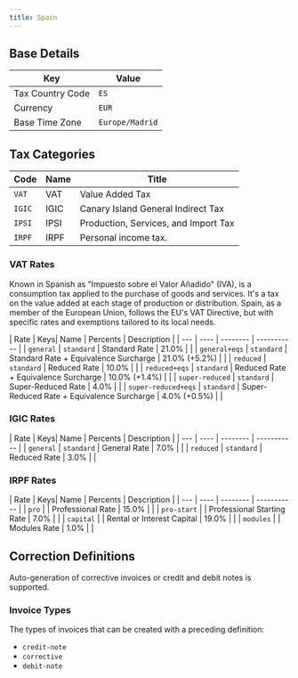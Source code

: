 ```yaml
---
title: Spain
---
```


## Base Details

| Key | Value |
| --- | ----- |
| Tax Country Code | <code>ES</code> |
| Currency | <code>EUR</code> |
| Base Time Zone | <code>Europe/Madrid</code> |

## Tax Categories

| Code | Name | Title |
| ---- | ---- | ----- |
| <code>VAT</code> | VAT | Value Added Tax |
| <code>IGIC</code> | IGIC | Canary Island General Indirect Tax |
| <code>IPSI</code> | IPSI | Production, Services, and Import Tax |
| <code>IRPF</code> | IRPF | Personal income tax. |

### VAT Rates	

Known in Spanish as "Impuesto sobre el Valor Añadido" (IVA), is a consumption tax
applied to the purchase of goods and services. It's a tax on the value added at
each stage of production or distribution. Spain, as a member of the European Union,
follows the EU's VAT Directive, but with specific rates and exemptions tailored
to its local needs.

| Rate | Keys| Name | Percents | Description |
| --- | ---- | -------- | ----------- |
| <code>general</code> | <code>standard</code> | Standard Rate | 21.0% |  |
| <code>general+eqs</code> | <code>standard</code> | Standard Rate + Equivalence Surcharge | 21.0% (+5.2%) |  |
| <code>reduced</code> | <code>standard</code> | Reduced Rate | 10.0% |  |
| <code>reduced+eqs</code> | <code>standard</code> | Reduced Rate + Equivalence Surcharge | 10.0% (+1.4%) |  |
| <code>super-reduced</code> | <code>standard</code> | Super-Reduced Rate | 4.0% |  |
| <code>super-reduced+eqs</code> | <code>standard</code> | Super-Reduced Rate + Equivalence Surcharge | 4.0% (+0.5%) |  |

### IGIC Rates

| Rate | Keys| Name | Percents | Description |
| --- | ---- | -------- | ----------- |
| <code>general</code> | <code>standard</code> | General Rate | 7.0% |  |
| <code>reduced</code> | <code>standard</code> | Reduced Rate | 3.0% |  |

### IRPF Rates

| Rate | Keys| Name | Percents | Description |
| --- | ---- | -------- | ----------- |
| <code>pro</code> |  | Professional Rate | 15.0% |  |
| <code>pro-start</code> |  | Professional Starting Rate | 7.0% |  |
| <code>capital</code> |  | Rental or Interest Capital | 19.0% |  |
| <code>modules</code> |  | Modules Rate | 1.0% |  |

## Correction Definitions

Auto-generation of corrective invoices or credit and debit notes is
supported.

### Invoice Types

The types of invoices that can be created with a preceding definition:
- <code>credit-note</code>
- <code>corrective</code>
- <code>debit-note</code>